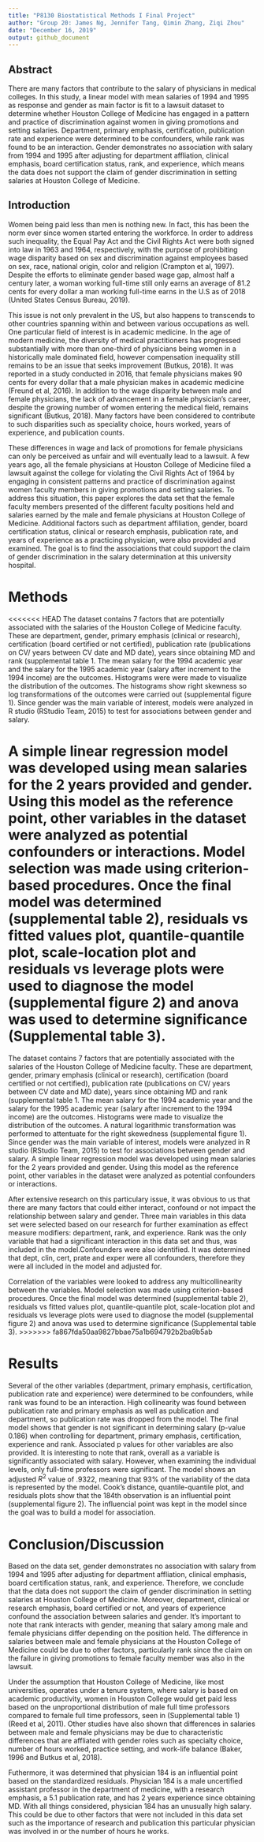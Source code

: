 ```yaml
---
title: "P8130 Biostatistical Methods I Final Project"
author: "Group 20: James Ng, Jennifer Tang, Qimin Zhang, Ziqi Zhou"
date: "December 16, 2019"
output: github_document
---
```


## Abstract

There are many factors that contribute to the salary of physicians in medical colleges. In this study, a linear model with mean salaries of 1994 and 1995 as response and gender as main factor is fit to a lawsuit dataset to determine whether Houston College of Medicine has engaged in a pattern and practice of discrimination against women in giving promotions and setting salaries. Department, primary emphasis, certification, publication rate and experience were determined to be confounders, while rank was found to be an interaction. Gender demonstrates no association with salary from 1994 and 1995 after adjusting for department affliation, clinical emphasis, board certification status, rank, and experience, which means the data does not support the claim of gender discrimination in setting salaries at Houston College of Medicine. 

## Introduction

Women being paid less than men is nothing new. In fact, this has been the norm ever since women started entering the workforce. In order to address such inequality, the Equal Pay Act and the Civil Rights Act were both signed into law in 1963 and 1964, respectively, with the purpose of prohibiting wage disparity based on sex and discrimination against employees based on sex, race, national origin, color and religion (Crampton et al, 1997). Despite the efforts to eliminate gender based wage gap, almost half a century later, a woman working full-time still only earns an average of 81.2 cents for every dollar a man working full-time earns in the U.S as of 2018 (United States Census Bureau, 2019). 

This issue is not only prevalent in the US, but also happens to transcends to other countries spanning within and between various occupations as well. One particular field of interest is in academic medicine. In the age of modern medicine, the diversity of medical practitioners has progressed substantially with more than one-third of physicians being women in a historically male dominated field, however compensation inequality still remains to be an issue that seeks improvement (Butkus, 2018). It was reported in a study conducted in 2016, that female physicians makes 90 cents for every dollar that a male physician makes in academic medicine (Freund et al, 2016). In addition to the wage disparity between male and female physicians, the lack of advancement in a female physician's career, despite the growing number of women entering the medical field, remains significant (Butkus, 2018). Many factors have been considered to contribute to such disparities such as speciality choice, hours worked, years of experience, and publication counts. 

These differences in wage and lack of promotions for female physicians can only be perceived as unfair and will eventually lead to a lawsuit. A few years ago, all the female physicians at Houston College of Medicine filed a lawsuit against the college for violating the Civil Rights Act of 1964 by engaging in consistent patterns and practice of discrimination against women faculty members in giving promotions and setting salaries. To address this situation, this paper explores the data set that the female faculty members presented of the different faculty positions held and salaries earned by the male and female physicians at Houston College of Medicine. Additional factors such as department affiliation, gender, board certification status, clinical or research emphasis, publication rate, and years of experience as a practicing physician, were also provided and examined. The goal is to find the associations that could support the claim of gender discrimination in the salary determination at this university hospital. 

# Methods

<<<<<<< HEAD
The dataset contains 7 factors that are potentially associated with the salaries of the Houston College of Medicine faculty. These are department, gender, primary emphasis (clinical or research), certification (board certified or not certified), publication rate (publications on CV/ years between CV date and MD date), years since obtaining MD and rank (supplemental table 1. The mean salary for the 1994 academic year and the salary for the 1995 academic year (salary after increment to the 1994 income) are the outcomes. Histograms were were made to visualize the distribution of the outcomes. The histograms show right skewness so log transformations of the outcomes were carried out (supplemental figure 1). Since gender was the main variable of interest, models were analyzed in R studio (RStudio Team, 2015) to test for associations between gender and salary.
  
A simple linear regression model was developed using mean salaries for the 2 years provided and gender. Using this model as the reference point, other variables in the dataset were analyzed as potential confounders or interactions. Model selection was made using criterion-based procedures. Once the final model was determined (supplemental table 2), residuals vs fitted values plot, quantile-quantile plot, scale-location plot and residuals vs leverage plots were used to diagnose the model (supplemental figure 2) and anova was used to determine significance (Supplemental table 3).
=======
The dataset contains 7 factors that are potentially associated with the salaries of the Houston College of Medicine faculty. These are department, gender, primary emphasis (clinical or research), certification (board certified or not certified), publication rate (publications on CV/ years between CV date and MD date), years since obtaining MD and rank (supplemental table 1. The mean salary for the 1994 academic year and the salary for the 1995 academic year (salary after increment to the 1994 income) are the outcomes. Histograms were made to visualize the distribution of the outcomes.  A natural logarithmic transformation was performed to attentuate for the right skewedness (supplemental figure 1). Since gender was the main variable of interest, models were analyzed in R studio (RStudio Team, 2015) to test for associations between gender and salary.
A simple linear regression model was developed using mean salaries for the 2 years provided and gender. Using this model as the reference point, other variables in the dataset were analyzed as potential confounders or interactions. 

After extensive research on this particulary issue, it was obvious to us that there are many factors that could either interact, confound or not impact the relationship between salary and gender. Three main variables in this data set were selected based on our research for further examination as effect measure modifiers: department, rank, and experience. Rank was the only variable that had a significant interaction in this data set and thus, was included in the model.Confounders were also identified. It was determined that dept, clin, cert, prate and exper were all confounders, therefore they were all included in the model and adjusted for.

Correlation of the variables were looked to address any multicollinearity between the variables. Model selection was made using criterion-based procedures. Once the final model was determined (supplemental table 2), residuals vs fitted values plot, quantile-quantile plot, scale-location plot and residuals vs leverage plots were used to diagnose the model (supplemental figure 2) and anova was used to determine significance (Supplemental table 3).
>>>>>>> fa867fda50aa9827bbae75a1b694792b2ba9b5ab

# Results

Several of the other variables (department, primary emphasis, certification, publication rate and experience) were determined to be confounders, while rank was found to be an interaction. High collinearity was found between publication rate and primary emphasis as well as publication and department, so publication rate was dropped from the model. The final model shows that gender is not significant in determining salary (p-value 0.186) when controlling for department, primary emphasis, certification, experience and rank. Associated p values for other variables are also provided. It is interesting to note that rank, overall as a variable is significantly associated with salary. However, when examining the individual levels, only full-time professors were significant. The model shows an adjusted $R^2$ value of .9322, meaning that 93% of the variability of the data is represented by the model. Cook’s distance, quantile-quantile plot, and residuals plots show that the 184th observation is an influential point (supplemental figure 2). The influencial point was kept in the model since the goal was to build a model for association.

# Conclusion/Discussion 

Based on the data set, gender demonstrates no association with salary from 1994 and 1995 after adjusting for department affliation, clinical emphasis, board certification status, rank, and experience. Therefore, we conclude that the data does not support the claim of gender discrimination in setting salaries at Houston College of Medicine. Moreover, department, clinical or research emphasis, board certified or not, and years of experience confound the association between salaries and gender. It's important to note that rank interacts with gender, meaning that salary among male and female physicians differ depending on the position held. The difference in salaries between male and female physicians at the Houston College of Medicine could be due to other factors, particularly rank since the claim on the failure in giving promotions to female faculty member was also in the lawsuit. 

Under the assumption that Houston College of Medicine, like most universities, operates under a tenure system, where salary is based on academic productivity, women in Houston College would get paid less based on the unproportional distribution of male full time professors compared to female full time professors, seen in (Supplemental table 1) (Reed et al, 2011). Other studies have also shown that differences in salaries between male and female physicians may be due to characteristic differences that are affliated with gender roles such as specialty choice, number of hours worked, practice setting, and work-life balance (Baker, 1996 and Butkus et al, 2018). 

Futhermore, it was determined that physician 184 is an influential point based on the standardized residuals. Physician 184 is a male uncertified assistant professor in the department of medicine, with a research emphasis, a 5.1 publication rate, and has 2 years experience since obtaining MD. With all things considered, physician 184 has an unusually high salary. This could be due to other factors that were not included in this data set such as the importance of research and publication this particular physician was involved in or the number of hours he works.

